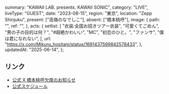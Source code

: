   summary: "KAWAII LAB. presents. KAWAII SONIC",
  category: "LIVE",
  liveType: "GUEST",
  date: "2023-08-15",
  region: "東京",
  location: "Zepp Shinjuku",
  present: ["高嶺のなでしこ"],
  absent: ["橋本桃呼"],
  image: {
    path: "",
    ref: "",
  },
  acts: {
    setlist: [
      "衣装:全国お招きツアー衣装",
      "可愛くてごめん",
      "男の子の目的は何？",
      "#超絶かわいい",
      "MC",
      "初恋のひと。",
      "ファンサ",
      "僕は君になれない",
    ],
    url: "https://x.com/Mikuru_hositani/status/1691437599842578433",
  },
  updatedAt: "2025-06-14",
};

## リンク

- [公式 X 橋本桃呼欠席のお知らせ](https://x.com/takanenofficial/status/1691009035401867265)
- [公式スケジュール](https://takanenonadeshiko.jp/?p=1212)
